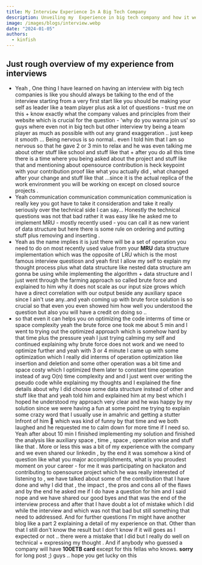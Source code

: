 ```yaml
---
title: My Interview Experience In A Big Tech Company
description: Unveiling my  Experience in big tech company and how it went and lessons that i have learned from that
image: /images/blogs/interview.webp
date: "2024-01-05"
authors:
  - kinfish
---
```



## Just rough overview of my experience from interviews


- Yeah , One thing I have learned on having an interview with big tech companies is like you should always be talking to the end of the interview starting from a very first start like you should be making your self as leader like a team player plus ask a lot of questions - trust me on this + know exactly what the company values and principles from their website which is crucial for the question - 'why do you wanna join us' so guys where even not in big tech but other interview try being a team player as much as possible with out any grand exaggeration .. just keep it smooth ... Being nervous is so normal.. even I told him that I am so nervous so that he gave 2 or 3 min to relax and he was even talking me about other stuff like school and stuff like that + after you do all this time there is a time where you being asked about the project and stuff like that and mentioning about opensource contribution is heck keypoint with your contribution proof like what you actually did , what changed after your change and stuff like that ...since it is the actual replica of the work environment you will be working on except on closed source projects .
- Yeah communication communication communication communication is really key you got have to take it consideration and take it really seriously over the technical side I can say... Honestly the technical questions was not that bad rather it was easy like he asked me to implement MRU - mostly recently used - you can call it as new varient of data structure but here there is some rule on ordering and putting stuff plus removing and inserting .
- Yeah as the name implies it is just there will be a set of operation you need to do on most recently used value from your **MRU** data structure implementation which was the opposite of LRU which is the most famous interview questiosn and yeah first I allow my self to explain my thought process plus what data structure like nested data structure am gonna be using while implementing the algorithm + data structure and I just went through the farming approach so called brute force and explained to him why it does not scale as our input size grows which have a direct correlation with our output beside any auxiliary space since I ain't use any..and yeah coming up with brute force solution is so crucial so that even you even showed him how well you understood the question but also you will have a credit on doing so ..
- so that even it can helps you on optimizing the code interms of time or space complexity yeah the brute force one took me about 5 min and I went to trying out the optimized approach which is somehow hard by that time plus the pressure yeah I just trying calming my self and continued explaining why brute force does not work and we need to optimize further and yeah with 3 or 4 minute I came up with some optimization which I really did interms of operation optimization like insertion and deletion and some other operation was a bit time and space costy which I optimized them later to constant time operation instead of avg O(n) time complexity and and I just went over writing the pseudo code while explaining my thoughts and I explained the fine details about why I did choose some data structure instead of other and stuff like that and yeah told him and explained him at my best which I hoped he understood my approach very clear and he was happy by my solution since we were having a fun at some point me trying to explain some crazy word that I usually use in amahric and getting a stutter Infront of him 🤣 which was kind of funny by that time and we both laughed and he requested me to calm down for more time if I need so. Yeah after about 10 min I finished implementing my solution and finished the analysis like auxiliary space , time , space , operation wise and stuff like that . More or less this was a bit of my experience with the company and we even shared our linkedin , by the end it was somehow a kind of question like what you major accomplishments, what is you proudest moment on your career - for me it was participating on hackaton and contributing to opensource project which he was really interested of listening to , we have talked about some of the contribution that I have done and why I did that , the impact , the pros and cons all of the flaws and by the end he asked me if I do have a question for him and I said nope and we have shared our good byes and that was the end of the interview process and after that I have doubt a lot of mistake which I did while the interview and which was not that bad but still something that need to addressed. And for further questions I'm might have another blog like a part 2 explaining a detail of my experience on that. Other than that I still don't know the result but I don't know if it will goes as I expected or not .. there were a mistake that I did but I really do well on technical + expressing my thought . And if anybody who guessed a company will have **100ETB card** except for this fellas who knows.   **sorry** for long post ;) guys .. hope you get lucky on this 



<FormIntake />
